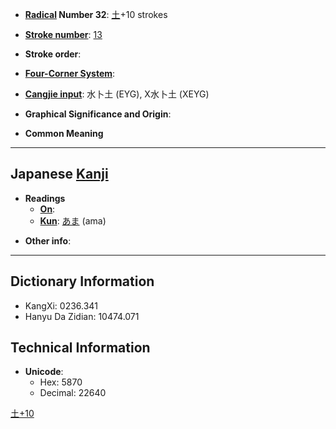 * '''[[Wiktionary:Chinese radical index| Radical]] Number 32''': [[Wiktionary:Chinese radical index 土|土]]+10 strokes

* '''[[Wiktionary:Chinese total strokes index|Stroke number]]''': [[Wiktionary:Chinese total strokes index 13|13]]

* '''Stroke order''': 

* '''[[Wiktionary:Chinese four corner index|Four-Corner System]]''': 

* '''[[Wiktionary:Chinese Cangjie index|Cangjie input]]''': 水卜土 (EYG), X水卜土 (XEYG)

* '''Graphical Significance and Origin''': 

* '''Common Meaning'''

----

== Japanese [[Kanji]] ==

* '''Readings'''
** '''[[On]]''': 
** '''[[Kun]]''': [[あま]] (ama)

* '''Other info''':  

----

== Dictionary Information ==

* KangXi: 0236.341
* Hanyu Da Zidian: 10474.071

== Technical Information ==

* '''Unicode''':
** Hex: 5870
** Decimal: 22640

[[Category:Japanese-only CJKV Characters|土+10]]